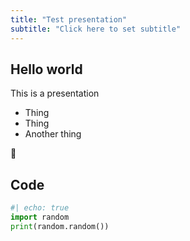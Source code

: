 ```yaml
---
title: "Test presentation"
subtitle: "Click here to set subtitle"
---
```

<!-- vim: set ft=markdown: -->

## Hello world

This is a presentation

- Thing
- Thing
- Another thing

🎉


## Code

```python
#| echo: true
import random
print(random.random())
```
